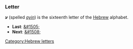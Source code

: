 ===Letter===
'''&#1506;''' (spelled ''[[ayin]]'') is the sixteenth letter of the [[Hebrew]] alphabet.

* '''Last''': [[&#1505;]]
* '''Next''': [[&#1508;]]

[[Category:Hebrew letters]]